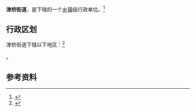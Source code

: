 {{中国乡级行政区|21/01/04/008/000}}

'''津桥街道'''，是{{PRC admin/fullname|21/01/04/008/000|3}}下辖的一个[[乡镇|乡镇]]级行政单位。<ref>{{PRC admin/ref sgc|{{PRC admin/parent|21/01/04/008/000}}}}</ref>

== 行政区划 ==

津桥街道下辖以下地区：<ref>{{PRC admin/ref sgc|21/01/04/008/000}}</ref>

{{PRC admin/children|21/01/04/008/000}}。

== 参考资料 ==

{{reflist}}

{{行政区划小作品}}
{{PRC admin/navcat|21/01/04/008/000}}